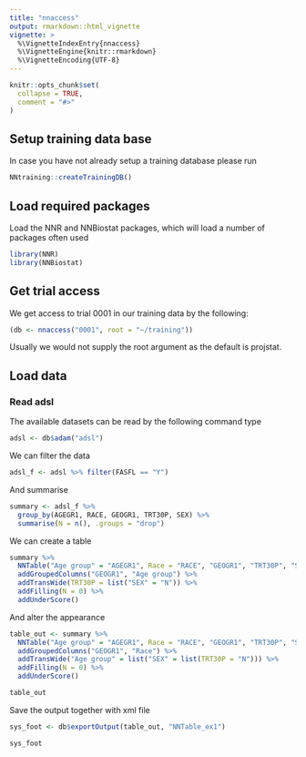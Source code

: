 ```yaml
---
title: "nnaccess"
output: rmarkdown::html_vignette
vignette: >
  %\VignetteIndexEntry{nnaccess}
  %\VignetteEngine{knitr::rmarkdown}
  %\VignetteEncoding{UTF-8}
---
```


```r
knitr::opts_chunk$set(
  collapse = TRUE,
  comment = "#>"
)
```

## Setup training data base
In case you have not already setup a training database please run
```r
NNtraining::createTrainingDB()
```


## Load required packages

Load the NNR and NNBiostat packages, which will load a number of packages often used 

```r
library(NNR)
library(NNBiostat)
```

## Get trial access 

We get access to trial 0001 in our training data by the following:

```r
(db <- nnaccess("0001", root = "~/training"))
```

Usually we would not supply the root argument as the default is projstat.

## Load data

### Read adsl 
The available datasets can be read by the following command type
```r
adsl <- db$adam("adsl")
```

We can filter the data
```r
adsl_f <- adsl %>% filter(FASFL == "Y") 
```

And summarise
```r
summary <- adsl_f %>% 
  group_by(AGEGR1, RACE, GEOGR1, TRT30P, SEX) %>% 
  summarise(N = n(), .groups = "drop")
```


We can create a table 

```r
summary %>% 
  NNTable("Age group" = "AGEGR1", Race = "RACE", "GEOGR1", "TRT30P", "SEX", "N") %>% 
  addGroupedColumns("GEOGR1", "Age group") %>% 
  addTransWide(TRT30P = list("SEX" = "N")) %>% 
  addFilling(N = 0) %>% 
  addUnderScore()
```
And alter the appearance

```r
table_out <- summary %>%  
  NNTable("Age group" = "AGEGR1", Race = "RACE", "GEOGR1", "TRT30P", "SEX", "N") %>% 
  addGroupedColumns("GEOGR1", "Race") %>% 
  addTransWide("Age group" = list("SEX" = list(TRT30P = "N"))) %>% 
  addFilling(N = 0) %>% 
  addUnderScore()

table_out
```


Save the output together with xml file
```r
sys_foot <- db$exportOutput(table_out, "NNTable_ex1")

sys_foot
```

